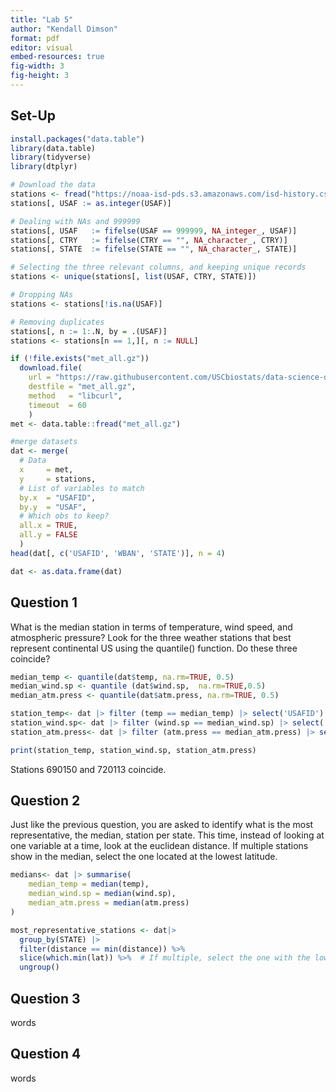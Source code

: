 ```yaml
---
title: "Lab 5"
author: "Kendall Dimson"
format: pdf
editor: visual
embed-resources: true
fig-width: 3
fig-height: 3
---
```


## Set-Up

```r
install.packages("data.table")
library(data.table)
library(tidyverse)
library(dtplyr)

# Download the data
stations <- fread("https://noaa-isd-pds.s3.amazonaws.com/isd-history.csv")
stations[, USAF := as.integer(USAF)]

# Dealing with NAs and 999999
stations[, USAF   := fifelse(USAF == 999999, NA_integer_, USAF)]
stations[, CTRY   := fifelse(CTRY == "", NA_character_, CTRY)]
stations[, STATE  := fifelse(STATE == "", NA_character_, STATE)]

# Selecting the three relevant columns, and keeping unique records
stations <- unique(stations[, list(USAF, CTRY, STATE)])

# Dropping NAs
stations <- stations[!is.na(USAF)]

# Removing duplicates
stations[, n := 1:.N, by = .(USAF)]
stations <- stations[n == 1,][, n := NULL]

if (!file.exists("met_all.gz"))
  download.file(
    url = "https://raw.githubusercontent.com/USCbiostats/data-science-data/master/02_met/met_all.gz",
    destfile = "met_all.gz",
    method   = "libcurl",
    timeout  = 60
    )
met <- data.table::fread("met_all.gz")

#merge datasets
dat <- merge(
  # Data
  x     = met,      
  y     = stations, 
  # List of variables to match
  by.x  = "USAFID",
  by.y  = "USAF", 
  # Which obs to keep?
  all.x = TRUE,      
  all.y = FALSE
  )
head(dat[, c('USAFID', 'WBAN', 'STATE')], n = 4)

dat <- as.data.frame(dat)

```

## Question 1

What is the median station in terms of temperature, wind speed, and atmospheric pressure? Look for the three weather stations that best represent continental US using the quantile() function. Do these three coincide?

```r
median_temp <- quantile(dat$temp, na.rm=TRUE, 0.5)
median_wind.sp <- quantile (dat$wind.sp,  na.rm=TRUE,0.5)
median_atm.press <- quantile(dat$atm.press, na.rm=TRUE, 0.5)

station_temp<- dat |> filter (temp == median_temp) |> select('USAFID')
station_wind.sp<- dat |> filter (wind.sp == median_wind.sp) |> select('USAFID')
station_atm.press<- dat |> filter (atm.press == median_atm.press) |> select('USAFID')

print(station_temp, station_wind.sp, station_atm.press)
```
Stations 690150 and 720113 coincide.

## Question 2

Just like the previous question, you are asked to identify what is the most representative, the median, station per state. This time, instead of looking at one variable at a time, look at the euclidean distance. If multiple stations show in the median, select the one located at the lowest latitude.

```r
medians<- dat |> summarise(
    median_temp = median(temp),
    median_wind.sp = median(wind.sp),
    median_atm.press = median(atm.press)
)

most_representative_stations <- dat|>
  group_by(STATE) |>
  filter(distance == min(distance)) %>%
  slice(which.min(lat)) %>%  # If multiple, select the one with the lowest latitude
  ungroup()
```


## Question 3

words

## Question 4

words
